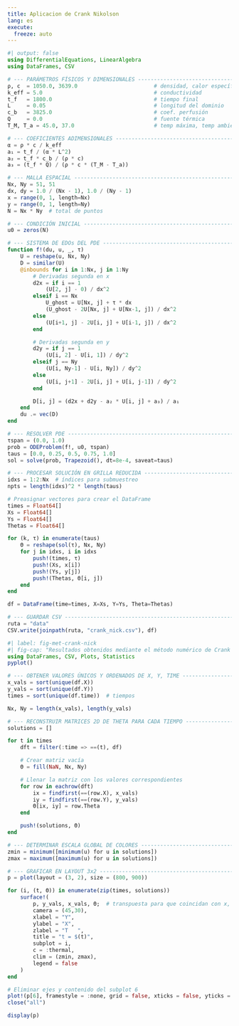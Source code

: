 ```yaml
---
title: Aplicacion de Crank Nikolson
lang: es
execute: 
  freeze: auto
---
```


```julia
#| output: false
using DifferentialEquations, LinearAlgebra
using DataFrames, CSV

# --- PARÁMETROS FÍSICOS Y DIMENSIONALES ------------------------------------
ρ, c  = 1050.0, 3639.0                        # densidad, calor específico 
k_eff = 5.0                                   # conductividad
t_f   = 1800.0                                # tiempo final 
L     = 0.05                                  # longitud del dominio
c_b   = 3825.0                                # coef. perfusión
Q     = 0.0                                   # fuente térmica
T_M, T_a = 45.0, 37.0                         # temp máxima, temp ambiente

# --- COEFICIENTES ADIMENSIONALES -------------------------------------------
α = ρ * c / k_eff
a₁ = t_f / (α * L^2)
a₂ = t_f * c_b / (ρ * c)
a₃ = (t_f * Q) / (ρ * c * (T_M - T_a))

# --- MALLA ESPACIAL ---------------------------------------------------------
Nx, Ny = 51, 51
dx, dy = 1.0 / (Nx - 1), 1.0 / (Ny - 1)
x = range(0, 1, length=Nx)
y = range(0, 1, length=Ny)
N = Nx * Ny  # total de puntos

# --- CONDICIÓN INICIAL ------------------------------------------------------
u0 = zeros(N)

# --- SISTEMA DE EDOs DEL PDE ------------------------------------------------
function f!(du, u, _, τ)
    U = reshape(u, Nx, Ny)
    D = similar(U)
    @inbounds for i in 1:Nx, j in 1:Ny
        # Derivadas segunda en x
        d2x = if i == 1
            (U[2, j] - 0) / dx^2
        elseif i == Nx
            U_ghost = U[Nx, j] + τ * dx
            (U_ghost - 2U[Nx, j] + U[Nx-1, j]) / dx^2
        else
            (U[i+1, j] - 2U[i, j] + U[i-1, j]) / dx^2
        end

        # Derivadas segunda en y
        d2y = if j == 1
            (U[i, 2] - U[i, 1]) / dy^2
        elseif j == Ny
            (U[i, Ny-1] - U[i, Ny]) / dy^2
        else
            (U[i, j+1] - 2U[i, j] + U[i, j-1]) / dy^2
        end

        D[i, j] = (d2x + d2y - a₂ * U[i, j] + a₃) / a₁
    end
    du .= vec(D)
end

# --- RESOLVER PDE ---------------------------------------------------------
τspan = (0.0, 1.0)
prob = ODEProblem(f!, u0, τspan)
taus = [0.0, 0.25, 0.5, 0.75, 1.0]
sol = solve(prob, Trapezoid(), dt=8e-4, saveat=taus)

# --- PROCESAR SOLUCIÓN EN GRILLA REDUCIDA ---------------------------------
idxs = 1:2:Nx  # índices para submuestreo
npts = length(idxs)^2 * length(taus)

# Preasignar vectores para crear el DataFrame
times = Float64[]
Xs = Float64[]
Ys = Float64[]
Thetas = Float64[]

for (k, τ) in enumerate(taus)
    Θ = reshape(sol(τ), Nx, Ny)
    for j in idxs, i in idxs
        push!(times, τ)
        push!(Xs, x[i])
        push!(Ys, y[j])
        push!(Thetas, Θ[i, j])
    end
end

df = DataFrame(time=times, X=Xs, Y=Ys, Theta=Thetas)

# --- GUARDAR CSV ------------------------------------------------------------
ruta = "data"
CSV.write(joinpath(ruta, "crank_nick.csv"), df)
```

```julia
#| label: fig-met-crank-nick
#| fig-cap: "Resultados obtenidos mediante el método numérico de Crank Nickolson."
using DataFrames, CSV, Plots, Statistics
pyplot()

# --- OBTENER VALORES ÚNICOS Y ORDENADOS DE X, Y, TIME ----------------------
x_vals = sort(unique(df.X))
y_vals = sort(unique(df.Y))
times = sort(unique(df.time))  # tiempos

Nx, Ny = length(x_vals), length(y_vals)

# --- RECONSTRUIR MATRICES 2D DE THETA PARA CADA TIEMPO ---------------------
solutions = []

for t in times
    dft = filter(:time => ==(t), df)

    # Crear matriz vacía
    Θ = fill(NaN, Nx, Ny)

    # Llenar la matriz con los valores correspondientes
    for row in eachrow(dft)
        ix = findfirst(==(row.X), x_vals)
        iy = findfirst(==(row.Y), y_vals)
        Θ[ix, iy] = row.Theta
    end

    push!(solutions, Θ)
end

# --- DETERMINAR ESCALA GLOBAL DE COLORES -----------------------------------
zmin = minimum([minimum(u) for u in solutions])
zmax = maximum([maximum(u) for u in solutions])

# --- GRAFICAR EN LAYOUT 3x2 ------------------------------------------------
p = plot(layout = (3, 2), size = (800, 900))

for (i, (t, Θ)) in enumerate(zip(times, solutions))
    surface!(
        p, y_vals, x_vals, Θ;  # transpuesta para que coincidan con x, y
        camera = (45,30),
        xlabel = "Y",
        ylabel = "X",
        zlabel = "T   ",
        title = "t = $(t)",
        subplot = i,
        c = :thermal,
        clim = (zmin, zmax),
        legend = false
    )
end

# Eliminar ejes y contenido del subplot 6
plot!(p[6], framestyle = :none, grid = false, xticks = false, yticks = false)
close("all")

display(p)
```


